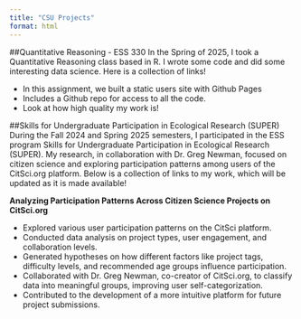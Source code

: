 ```yaml
---
title: "CSU Projects"
format: html
---
```


##Quantitative Reasoning - ESS 330
In the Spring of 2025, I took a Quantitative Reasoning class based in R. I wrote some code and did some interesting data science. Here is a collection of links!

- In this assignment, we built a static users site with Github Pages
- Includes a Github repo for access to all the code.
- Look at how high quality my work is!

##Skills for Undergraduate Participation in Ecological Research (SUPER)
During the Fall 2024 and Spring 2025 semesters, I participated in the ESS program Skills for Undergraduate Participation in Ecological Research (SUPER). My research, in collaboration with Dr. Greg Newman, focused on citizen science and exploring participation patterns among users of the CitSci.org platform. Below is a collection of links to my work, which will be updated as it is made available!

**Analyzing Participation Patterns Across Citizen Science Projects on CitSci.org**

- Explored various user participation patterns on the CitSci platform.
- Conducted data analysis on project types, user engagement, and collaboration levels.
- Generated hypotheses on how different factors like project tags, difficulty levels, and recommended age groups influence participation.
- Collaborated with Dr. Greg Newman, co-creator of CitSci.org, to classify data into meaningful groups, improving user self-categorization.
- Contributed to the development of a more intuitive platform for future project submissions.